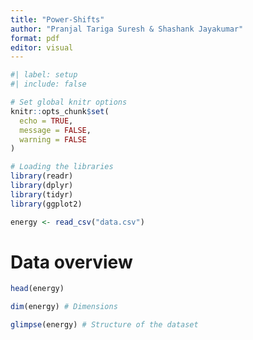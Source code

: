 ```yaml
---
title: "Power-Shifts"
author: "Pranjal Tariga Suresh & Shashank Jayakumar"
format: pdf
editor: visual
---
```


```r
#| label: setup
#| include: false

# Set global knitr options
knitr::opts_chunk$set(
  echo = TRUE, 
  message = FALSE, 
  warning = FALSE
)

# Loading the libraries
library(readr)
library(dplyr)
library(tidyr)
library(ggplot2)

energy <- read_csv("data.csv")
```


# Data overview

```r
head(energy)
```

```r
dim(energy) # Dimensions 
```

```r
glimpse(energy) # Structure of the dataset 
```

